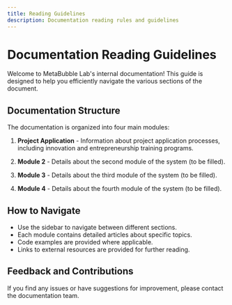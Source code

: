 ```yaml
---
title: Reading Guidelines
description: Documentation reading rules and guidelines
---
```


# Documentation Reading Guidelines

Welcome to MetaBubble Lab's internal documentation! This guide is designed to help you efficiently navigate the various sections of the document.

## Documentation Structure

The documentation is organized into four main modules:

1. **Project Application** - Information about project application processes, including innovation and entrepreneurship training programs.

2. **Module 2** - Details about the second module of the system (to be filled).

3. **Module 3** - Details about the third module of the system (to be filled).

4. **Module 4** - Details about the fourth module of the system (to be filled).

## How to Navigate

- Use the sidebar to navigate between different sections.
- Each module contains detailed articles about specific topics.
- Code examples are provided where applicable.
- Links to external resources are provided for further reading.

## Feedback and Contributions

If you find any issues or have suggestions for improvement, please contact the documentation team.

<Cards>
  <Card title="Project Application" href="/en/docs/01-project-application" />
  <Card title="Module 2" href="/en/docs/02-module" />
  <Card title="Module 3" href="/en/docs/03-module" />
  <Card title="Module 4" href="/en/docs/04-module" />
</Cards>
